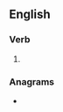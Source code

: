 ==English==

===Verb===
{{head|en|verb form}}

# {{present participle of|en|conversate|nocat=1}}

===Anagrams===
* {{anagrams|en|a=aceginnorstv|conservating}}